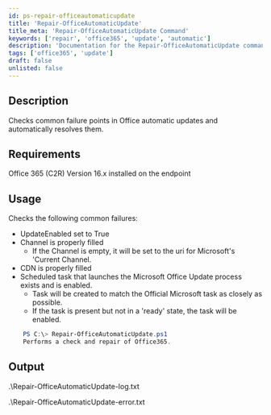 ```yaml
---
id: ps-repair-officeautomaticupdate
title: 'Repair-OfficeAutomaticUpdate'
title_meta: 'Repair-OfficeAutomaticUpdate Command'
keywords: ['repair', 'office365', 'update', 'automatic']
description: 'Documentation for the Repair-OfficeAutomaticUpdate command to check and resolve common failure points in Office automatic updates.'
tags: ['office365', 'update']
draft: false
unlisted: false
---
```


## Description
Checks common failure points in Office automatic updates and automatically resolves them.

## Requirements
Office 365 (C2R) Version 16.x installed on the endpoint

## Usage
Checks the following common failures:
- UpdateEnabled set to True
- Channel is properly filled
  - If the Channel is empty, it will be set to the uri for Microsoft's 'Current Channel.
- CDN is properly filled
- Scheduled task that launches the Microsoft Office Update process exists and is enabled.
  - Task will be created to match the Official Microsoft task as closely as possible.
  - If the task is present but not in a 'ready' state, the task will be enabled.


```powershell
    PS C:\> Repair-OfficeAutomaticUpdate.ps1
    Performs a check and repair of Office365.
```

## Output
.\Repair-OfficeAutomaticUpdate-log.txt

.\Repair-OfficeAutomaticUpdate-error.txt









